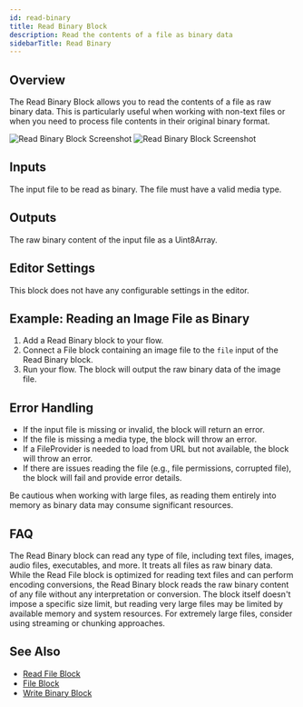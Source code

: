```yaml
---
id: read-binary
title: Read Binary Block
description: Read the contents of a file as binary data
sidebarTitle: Read Binary
---
```


## Overview

The Read Binary Block allows you to read the contents of a file as raw binary data. This is particularly useful when working with non-text files or when you need to process file contents in their original binary format.

<Frame className="block dark:hidden">
  <img src="/block-reference/assets/read_binary_light.png" alt="Read Binary Block Screenshot" />
</Frame>
<Frame className="hidden dark:block">
  <img src="/block-reference/assets/read_binary_dark.png" alt="Read Binary Block Screenshot" />
</Frame>

## Inputs

<ParamField path="file" type="file" required>
  The input file to be read as binary. The file must have a valid media type.
</ParamField>

## Outputs

<ResponseField name="output" type="binary">
  The raw binary content of the input file as a Uint8Array.
</ResponseField>

## Editor Settings

This block does not have any configurable settings in the editor.

## Example: Reading an Image File as Binary

1. Add a Read Binary block to your flow.
2. Connect a File block containing an image file to the `file` input of the Read Binary block.
3. Run your flow. The block will output the raw binary data of the image file.

## Error Handling

- If the input file is missing or invalid, the block will return an error.
- If the file is missing a media type, the block will throw an error.
- If a FileProvider is needed to load from URL but not available, the block will throw an error.
- If there are issues reading the file (e.g., file permissions, corrupted file), the block will fail and provide error details.

<Warning>
  Be cautious when working with large files, as reading them entirely into memory as binary data may consume significant resources.
</Warning>

## FAQ

<AccordionGroup>
  <Accordion title="What types of files can I read with this block?">
    The Read Binary block can read any type of file, including text files, images, audio files, executables, and more. It treats all files as raw binary data.
  </Accordion>

  <Accordion title="How is this different from the Read File block?">
    While the Read File block is optimized for reading text files and can perform encoding conversions, the Read Binary block reads the raw binary content of any file without any interpretation or conversion.
  </Accordion>

  <Accordion title="Is there a size limit for files that can be read?">
    The block itself doesn't impose a specific size limit, but reading very large files may be limited by available memory and system resources. For extremely large files, consider using streaming or chunking approaches.
  </Accordion>
</AccordionGroup>

## See Also

- [Read File Block](/block-reference/loaders/read-file)
- [File Block](/block-reference/data/file)
- [Write Binary Block](/block-reference/io/write-binary)
